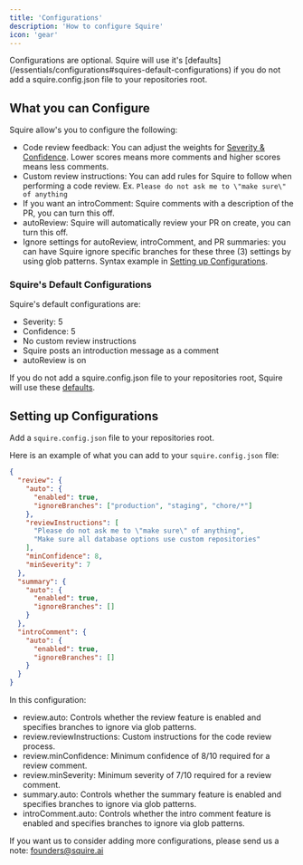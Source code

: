 ```yaml
---
title: 'Configurations'
description: 'How to configure Squire'
icon: 'gear'
---
```


<Note>
Configurations are optional. Squire will use it's [defaults](/essentials/configurations#squires-default-configurations) if you do not add a squire.config.json file to your repositories root.
</Note>

## What you can Configure
Squire allow's you to configure the following:
- Code review feedback: You can adjust the weights for [Severity & Confidence](/features/code-review#configurations-for-code-review). Lower scores means more comments and higher scores means less comments.
- Custom review instructions: You can add rules for Squire to follow when performing a code review. Ex. `Please do not ask me to \"make sure\" of anything`
- If you want an introComment: Squire comments with a description of the PR, you can turn this off.
- autoReview: Squire will automatically review your PR on create, you can turn this off.
- Ignore settings for autoReview, introComment, and PR summaries: you can have Squire ignore specific branches for these three (3) settings by using glob patterns. Syntax example in [Setting up Configurations](#setting-up-configurations).

### Squire's Default Configurations
Squire's default configurations are:
- Severity: 5
- Confidence: 5
- No custom review instructions
- Squire posts an introduction message as a comment
- autoReview is on

If you do not add a squire.config.json file to your repositories root, Squire will use these [defaults](/essentials/configurations#squires-default-configurations).

## Setting up Configurations
Add a `squire.config.json` file to your repositories root.

Here is an example of what you can add to your `squire.config.json` file:

```json
{
  "review": {
    "auto": {
      "enabled": true,
      "ignoreBranches": ["production", "staging", "chore/*"]
    },
    "reviewInstructions": [
      "Please do not ask me to \"make sure\" of anything",
      "Make sure all database options use custom repositories"
    ],
    "minConfidence": 8,
    "minSeverity": 7
  },
  "summary": {
    "auto": {
      "enabled": true,
      "ignoreBranches": []
    }
  },
  "introComment": {
    "auto": {
      "enabled": true,
      "ignoreBranches": []
    }
  }
}
```
In this configuration:

- review.auto: Controls whether the review feature is enabled and specifies branches to ignore via glob patterns.
- review.reviewInstructions: Custom instructions for the code review process.
- review.minConfidence: Minimum confidence of 8/10 required for a review comment.
- review.minSeverity: Minimum severity of 7/10 required for a review comment.
- summary.auto: Controls whether the summary feature is enabled and specifies branches to ignore via glob patterns.
- introComment.auto: Controls whether the intro comment feature is enabled and specifies branches to ignore via glob patterns.

If you want us to consider adding more configurations, please send us a note: founders@squire.ai
